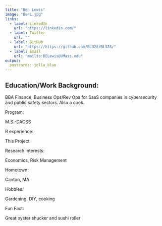 ```yaml
---
title: "Ben Lewis"
image: "BenL.jpg"
links:
  - label: LinkedIn
    url: "https://linkedin.com/"
  - label: Twitter
    url: ""
  - label: GitHub
    url: "https://https://github.com/BL328/BL328/"
  - label: Email
    url: "mailto:BELewis@UMass.edu"
output:
  postcards::jolla_blue
---
```

 
## Education/Work Background: 
BBA Finance, Business Ops/Rev Ops for SaaS companies in  cybersecurity and public safety sectors. Also a cook.

Program:

M.S.-DACSS 

R experience:

This Project

Research interests: 

Economics, Risk Management

Hometown: 

Canton, MA

Hobbies:

Gardening, DIY, cooking

Fun Fact:  

Great oyster shucker and sushi roller
```r

```

